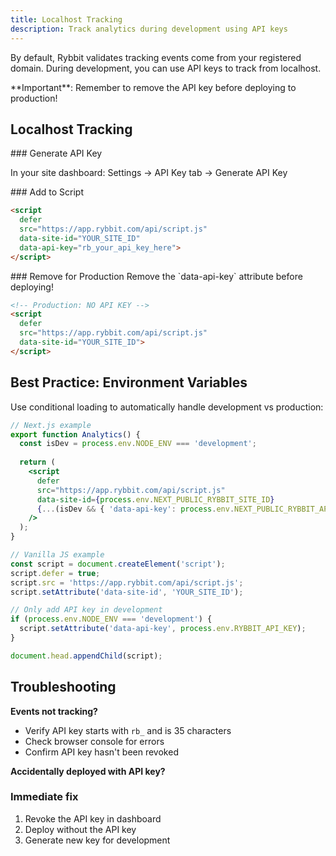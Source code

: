 ```yaml
---
title: Localhost Tracking
description: Track analytics during development using API keys
---
```



By default, Rybbit validates tracking events come from your registered domain. During development, you can use API keys to track from localhost.

<Callout type="warning">
  **Important**: Remember to remove the API key before deploying to production!
</Callout>

## Localhost Tracking

<Steps>
<Step>
### Generate API Key

In your site dashboard: Settings → API Key tab → Generate API Key
</Step>

<Step>
### Add to Script

```html
<script 
  defer 
  src="https://app.rybbit.com/api/script.js" 
  data-site-id="YOUR_SITE_ID" 
  data-api-key="rb_your_api_key_here">
</script>
```
</Step>

<Step>
### Remove for Production

<Callout type="error">
  Remove the `data-api-key` attribute before deploying!
</Callout>

```html
<!-- Production: NO API KEY -->
<script 
  defer 
  src="https://app.rybbit.com/api/script.js" 
  data-site-id="YOUR_SITE_ID">
</script>
```
</Step>
</Steps>

## Best Practice: Environment Variables

Use conditional loading to automatically handle development vs production:

```jsx
// Next.js example
export function Analytics() {
  const isDev = process.env.NODE_ENV === 'development';
  
  return (
    <script
      defer
      src="https://app.rybbit.com/api/script.js"
      data-site-id={process.env.NEXT_PUBLIC_RYBBIT_SITE_ID}
      {...(isDev && { 'data-api-key': process.env.NEXT_PUBLIC_RYBBIT_API_KEY })}
    />
  );
}
```

```javascript
// Vanilla JS example
const script = document.createElement('script');
script.defer = true;
script.src = 'https://app.rybbit.com/api/script.js';
script.setAttribute('data-site-id', 'YOUR_SITE_ID');

// Only add API key in development
if (process.env.NODE_ENV === 'development') {
  script.setAttribute('data-api-key', process.env.RYBBIT_API_KEY);
}

document.head.appendChild(script);
```

## Troubleshooting

**Events not tracking?**
- Verify API key starts with `rb_` and is 35 characters
- Check browser console for errors
- Confirm API key hasn't been revoked

**Accidentally deployed with API key?**
<Steps>
<Step>
### Immediate fix
1. Revoke the API key in dashboard
2. Deploy without the API key
3. Generate new key for development
</Step>
</Steps>